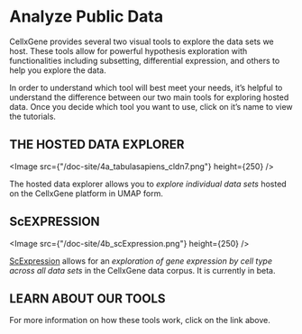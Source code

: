 # Analyze Public Data

CellxGene provides several two visual tools to explore the data sets we host. These tools allow for powerful hypothesis exploration with functionalities including subsetting, differential expression, and others to help you explore the data.

In order to understand which tool will best meet your needs, it’s helpful to understand the difference between our two main tools for exploring hosted data. Once you decide which tool you want to use, click on it’s name to view the tutorials.

## THE HOSTED DATA EXPLORER

<Image src={"/doc-site/4a_tabulasapiens_cldn7.png"} height={250} />

The hosted data explorer allows you to _explore individual data sets_ hosted on the CellxGene platform in UMAP form.

## ScEXPRESSION

<Image src={"/doc-site/4b_scExpression.png"} height={250} />

[ScExpression](https://cellxgene.cziscience.com/scExpression) allows for an _exploration of gene expression by cell type across all data sets_ in the CellxGene data corpus. It is currently in beta.

## LEARN ABOUT OUR TOOLS

For more information on how these tools work, click on the link above.
